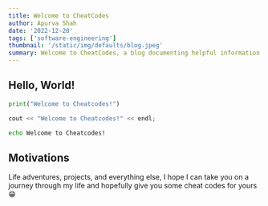 ```yaml
---
title: Welcome to CheatCodes
author: Apurva Shah
date: '2022-12-20'
tags: ['software-engineering']
thumbnail: '/static/img/defaults/blog.jpeg'
summary: Welcome to CheatCodes, a blog documenting helpful information and my general life experiences.
---
```


## Hello, World!

```python
print("Welcome to Cheatcodes!")
```

```C
cout << "Welcome to Cheatcodes!" << endl;
```

```bash
echo Welcome to Cheatcodes!
```

## Motivations

Life adventures, projects, and everything else, I hope I can take you on a journey through my life and hopefully give you some cheat codes for yours 😁
